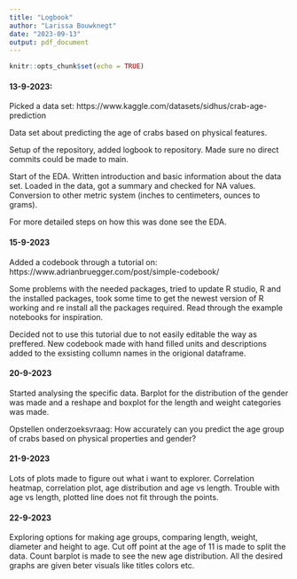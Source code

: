 ```yaml
---
title: "Logbook"
author: "Larissa Bouwknegt"
date: "2023-09-13"
output: pdf_document
---
```


```r
knitr::opts_chunk$set(echo = TRUE)
```


#### 13-9-2023:

Picked a data set:\newline
https://www.kaggle.com/datasets/sidhus/crab-age-prediction
\newline

Data set about predicting the age of crabs based on physical features.  

Setup of the repository, added logbook to repository. Made sure no direct commits could be made to main. 

Start of the EDA. Written introduction and basic information about the data set. Loaded in the data, got a summary and checked for NA values. Conversion to other metric system (inches to centimeters, ounces to grams). 

For more detailed steps on how this was done see the EDA.


#### 15-9-2023
Added a codebook through a tutorial on: https://www.adrianbruegger.com/post/simple-codebook/ 

Some problems with the needed packages, tried to update R studio, R and the installed packages, took some time to get the newest version of R working and re install all the packages required. Read through the example notebooks for inspiration. 

Decided not to use this tutorial due to not easily editable the way as preffered. New codebook made with hand filled units and descriptions added to the exsisting collumn names in the origional dataframe. 

#### 20-9-2023
Started analysing the specific data. Barplot for the distribution of the gender was made and a reshape and boxplot for the length and weight categories was made. 

Opstellen onderzoeksvraag: How accurately can you predict the age group of crabs based on physical properties and gender?

#### 21-9-2023
Lots of plots made to figure out what i want to explorer. Correlation heatmap, correlation plot, age distribution and age vs length. Trouble with age vs length, plotted line does not fit through the points. 

#### 22-9-2023
Exploring options for making age groups, comparing length, weight, diameter and height to age. Cut off point at the age of 11 is made to split the data. 
Count barplot is made to see the new age distribution. All the desired graphs are given beter visuals like titles colors etc.

